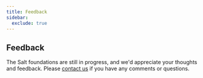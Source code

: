 ```yaml
---
title: Feedback
sidebar:
  exclude: true
---
```


## Feedback

The Salt foundations are still in progress, and we'd appreciate your thoughts and feedback. Please [contact us](../support-and-contributions/index) if you have any comments or questions.